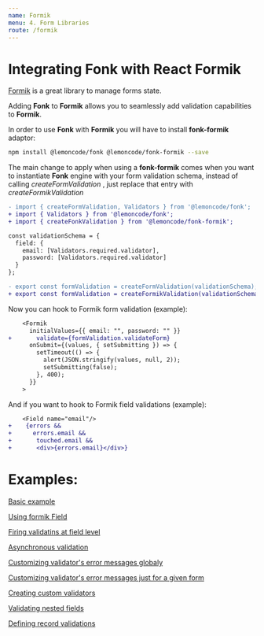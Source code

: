 ```yaml
---
name: Formik
menu: 4. Form Libraries
route: /formik
---
```


# Integrating Fonk with React Formik

[Formik](https://github.com/jaredpalmer/formik) is a great library to manage forms state.

Adding **Fonk** to **Formik** allows you to seamlessly add validation capabilities to **Formik**.

In order to use **Fonk** with **Formik** you will have to install **fonk-formik** adaptor:

```bash
npm install @lemoncode/fonk @lemoncode/fonk-formik --save
```

The main change to apply when using a **fonk-formik** comes when you want to instantiate
**Fonk** engine with your form validation schema, instead of calling _createFormValidation_
, just replace that entry with _createFormikValidation_

```diff
- import { createFormValidation, Validators } from '@lemoncode/fonk';
+ import { Validators } from '@lemoncode/fonk';
+ import { createFonkValidation } from '@lemoncode/fonk-formik';

const validationSchema = {
  field: {
    email: [Validators.required.validator],
    password: [Validators.required.validator]
  }
};

- export const formValidation = createFormValidation(validationSchema);
+ export const formValidation = createFormikValidation(validationSchema);
```

Now you can hook to Formik form validation (example):

```diff
    <Formik
      initialValues={{ email: "", password: "" }}
+       validate={formValidation.validateForm}
      onSubmit={(values, { setSubmitting }) => {
        setTimeout(() => {
          alert(JSON.stringify(values, null, 2));
          setSubmitting(false);
        }, 400);
      }}
    >
```

And if you want to hook to Formik field validations (example):

```diff
    <Field name="email"/>
+    {errors &&
+      errors.email &&
+       touched.email &&
+       <div>{errors.email}</div>}
```

# Examples:

[Basic example](https://codesandbox.io/s/github/lemoncode/fonk/tree/master/examples/formik/js/basic)

[Using formik Field](https://codesandbox.io/s/github/lemoncode/fonk/tree/master/examples/formik/js/formik-components)

[Firing validatins at field level](https://codesandbox.io/s/github/lemoncode/fonk/tree/master/examples/formik/js/field-level-validations)

[Asynchronous validation](https://codesandbox.io/s/github/lemoncode/fonk/tree/master/examples/formik/js/async-validator)

[Customizing validator's error messages globaly](https://codesandbox.io/s/github/lemoncode/fonk/tree/master/examples/formik/js/custom-error-message-global)

[Customizing validator's error messages just for a given form](https://codesandbox.io/s/github/lemoncode/fonk/tree/master/examples/formik/js/custom-error-message-local)

[Creating custom validators](https://codesandbox.io/s/github/lemoncode/fonk/tree/master/examples/formik/js/custom-validators)

[Validating nested fields](https://codesandbox.io/s/github/lemoncode/fonk/tree/master/examples/formik/js/nested-field)

[Defining record validations](https://codesandbox.io/s/github/lemoncode/fonk/tree/master/examples/formik/js/record-validation)
